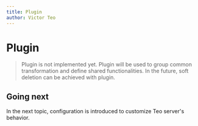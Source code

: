 ```yaml
---
title: Plugin
author: Victor Teo
---
```



# Plugin

> Plugin is not implemented yet. Plugin will be used to group common
> transformation and define shared functionalities. In the future, soft
> deletion can be achieved with plugin.

## Going next

In the next topic, configuration is introduced to customize Teo server's
behavior.

<PrevNext />
